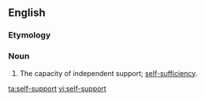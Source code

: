 ==English==

===Etymology===
{{prefix|self|support}}

===Noun===
{{en-noun|-}}

# The capacity of independent support; [[self-sufficiency]].

[[ta:self-support]]
[[vi:self-support]]